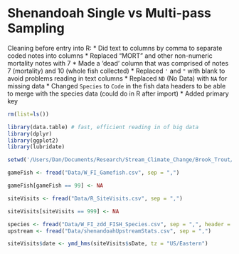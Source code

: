 Shenandoah Single vs Multi-pass Sampling
===========================================

Cleaning before entry into R:
* Did text to columns by comma to separate coded notes into columns
* Replaced "MORT" and other non-numeric mortality notes with 7
* Made a 'dead' column that was comprised of notes 7 (mortality) and 10 (whole fish collected)
* Replaced `'` and `"` with blank to avoid problems reading in text columns
* Replaced `ND` (No Data) with `NA` for missing data
* Changed `Species` to `Code` in the fish data headers to be able to merge with the species data (could do in R after import)
* Added primary key

```r
rm(list=ls())

library(data.table) # fast, efficient reading in of big data
library(dplyr)
library(ggplot2)
library(lubridate)

setwd('/Users/Dan/Documents/Research/Stream_Climate_Change/Brook_Trout/Compare_Single_Multiple_Pass/')

gameFish <- fread("Data/W_FI_Gamefish.csv", sep = ",")

gameFish[gameFish == 99] <- NA

siteVisits <- fread("Data/R_SiteVisits.csv", sep = ",")

siteVisits[siteVisits == 999] <- NA

species <- fread("Data/W_FI_zdd_FISH_Species.csv", sep = ",", header = TRUE)
upstream <- fread("Data/shenandoahUpstreamStats.csv", sep = ",")

siteVisits$date <- ymd_hms(siteVisits$sDate, tz = "US/Eastern")

```












